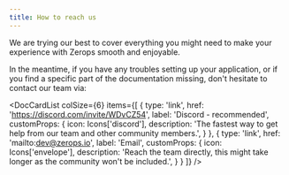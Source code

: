 ```yaml
---
title: How to reach us
---
```



We are trying our best to cover everything you might need to make your experience with Zerops smooth and enjoyable.

In the meantime, if you have any troubles setting up your application, or if you find a specific part of the documentation missing, don't hesitate to contact our team via:

<DocCardList colSize={6} items={[
  {
    type: 'link',
    href: 'https://discord.com/invite/WDvCZ54',
    label: 'Discord - recommended',
    customProps: {
      icon: Icons['discord'],
      description: 'The fastest way to get help from our team and other community members.',
    }
  },
  {
    type: 'link',
    href: 'mailto:dev@zerops.io',
    label: 'Email',
    customProps: {
      icon: Icons['envelope'],
      description: 'Reach the team directly, this might take longer as the community won\'t be included.',
    }
  }
]} />
